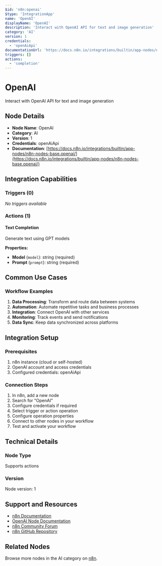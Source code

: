 ```yaml
---
$id: 'n8n:openai'
$type: 'IntegrationApp'
name: 'OpenAI'
displayName: 'OpenAI'
description: 'Interact with OpenAI API for text and image generation'
category: 'AI'
version: 1
credentials:
  - 'openAiApi'
documentationUrl: 'https://docs.n8n.io/integrations/builtin/app-nodes/n8n-nodes-base.openai/'
triggers: []
actions:
  - 'completion'
---
```


# OpenAI

Interact with OpenAI API for text and image generation

## Node Details

- **Node Name**: OpenAI
- **Category**: AI
- **Version**: 1
- **Credentials**: openAiApi
- **Documentation**: [https://docs.n8n.io/integrations/builtin/app-nodes/n8n-nodes-base.openai/](https://docs.n8n.io/integrations/builtin/app-nodes/n8n-nodes-base.openai/)

## Integration Capabilities

### Triggers (0)

_No triggers available_

### Actions (1)

#### Text Completion

Generate text using GPT models

**Properties:**

- **Model** (`model`): string (required)
- **Prompt** (`prompt`): string (required)

## Common Use Cases

### Workflow Examples

1. **Data Processing**: Transform and route data between systems
2. **Automation**: Automate repetitive tasks and business processes
3. **Integration**: Connect OpenAI with other services
4. **Monitoring**: Track events and send notifications
5. **Data Sync**: Keep data synchronized across platforms

## Integration Setup

### Prerequisites

1. n8n instance (cloud or self-hosted)
2. OpenAI account and access credentials
3. Configured credentials: openAiApi

### Connection Steps

1. In n8n, add a new node
2. Search for "OpenAI"
3. Configure credentials if required
4. Select trigger or action operation
5. Configure operation properties
6. Connect to other nodes in your workflow
7. Test and activate your workflow

## Technical Details

### Node Type

Supports actions

### Version

Node version: 1

## Support and Resources

- [n8n Documentation](https://docs.n8n.io/)
- [OpenAI Node Documentation](https://docs.n8n.io/integrations/builtin/app-nodes/n8n-nodes-base.openai/)
- [n8n Community Forum](https://community.n8n.io/)
- [n8n GitHub Repository](https://github.com/n8n-io/n8n)

## Related Nodes

Browse more nodes in the AI category on [n8n](https://n8n.io/integrations/).
